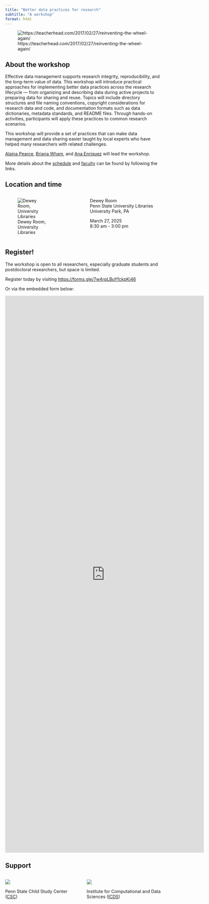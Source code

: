 ```yaml
---
title: "Better data practices for research"
subtitle: "A workshop"
format: html
---
```


![https://teacherhead.com/2017/02/27/reinventing-the-wheel-again/](https://headguruteacher.files.wordpress.com/2017/02/9464b325-d2f4-4604-8258-82093bf93af6.jpg)

## About the workshop

Effective data management supports research integrity, reproducibility, and the long-term value of data. This workshop will introduce practical approaches for implementing better data practices across the research lifecycle — from organizing and describing data during active projects to preparing data for sharing and reuse. Topics will include directory structures and file naming conventions, copyright considerations for research data and code, and documentation formats such as data dictionaries, metadata standards, and README files. Through hands-on activities, participants will apply these practices to common research scenarios. 

This workshop will provide a set of practices that can make data management and data sharing easier taught by local experts who have helped many researchers with related challenges.

[Alaina Pearce](people.qmd#alaina-pearce), [Briana Wham](people.qmd#briana-wham), and [Ana Enriquez](people.qmd#ana-enriquez) will lead the workshop.

More details about the [schedule](schedule.qmd) and [faculty](people.qmd) can be found by following the links.

<!-- Copies of the slides and some other supporting information are [here](resources.qmd), and we also have [data](data.qmd) about the participant evaluations and some of their characteristics. -->

## Location and time

:::: {.columns}
::: {.column width="40%"}
![Dewey Room, University Libraries](https://sc-api.psu.edu/s3/files/styles/4_3_1500w/public/DSC_6681%20for%20PSNews%20Dewey%20room%20naming.jpg?h=6e526c05&itok=fTahAKyt)
:::
::: {.column width="10%"}
:::
::: {.column width="50%"}
Dewey Room</br>
Penn State University Libraries</br>
University Park, PA

March 27, 2025</br>
8:30 am - 3:00 pm
:::
::::


## Register!

The workshop is open to all researchers, especially graduate students and postdoctoral researchers, but space is limited.

<!-- ::: {.callout-note} -->

<!-- We have hit the maximum number of pre-registrations we can take for the workshop. -->

<!-- If you wish to be added to the waiting list, please email Rick Gilmore <rog1+workshop@psu.edu>. -->

<!-- ::: -->

Register today by visiting <https://forms.gle/7w4rpLBuYfckpKi46>

Or via the embedded form below:

<iframe src="https://docs.google.com/forms/d/e/1FAIpQLSeDa4EH0psoJeH3Y1HAxj8RCa6AwZvOlL-3bONHO4pArGnRYw/viewform?embedded=true" width="640" height="1794" frameborder="0" marginheight="0" marginwidth="0">Loading…</iframe>

<!-- See updated information about the registrants [here](resources.qmd#fig-registration-time-series) and [here](resources.qmd#fig-registration-by-dept). -->

## Support

:::: {.columns}
::: {.column width="50%"}
![](include/img/csc.png) \

Penn State Child Study Center ([CSC](https://csc.la.psu.edu))
:::
::: {.column width="50%"}
![](include/img/icds.png) \

Institute for Computational and Data Sciences ([ICDS](https://www.icds.psu.edu))
:::
::::
